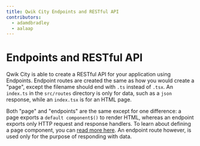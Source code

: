 ```yaml
---
title: Qwik City Endpoints and RESTful API
contributors:
  - adamdbradley
  - aalaap
---
```


# Endpoints and RESTful API

Qwik City is able to create a RESTful API for your application using Endpoints. Endpoint routes are created the same as how you would create a "page", except the filename should end with `.ts` instead of `.tsx`. An `index.ts` in the `src/routes` directory is only for data, such as a `json` response, while an `index.tsx` is for an HTML page. 

Both "page" and "endpoints" are the same except for one difference: a page exports a `default component$()` to render HTML, whereas an endpoint exports only HTTP request and response handlers. To learn about defining a page component, you can [read more here](../../content/component/index.mdx). An endpoint route however, is used only for the purpose of responding with data.
